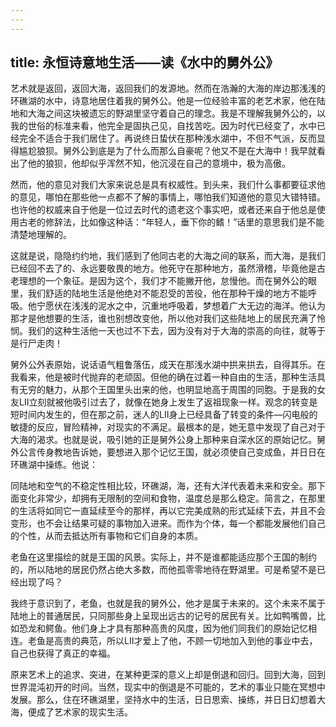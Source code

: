 ```yaml
---
---
---
```

title: 永恒诗意地生活——读《水中的舅外公》
---




艺术就是返回，返回大海，返回我们的发源地。然而在浩瀚的大海的岸边那浅浅的环礁湖的水中，诗意地居住着我的舅外公。他是一位经验丰富的老艺术家，他在陆地和大海之间这块被遗忘的野湖里坚守着自己的理念。我是不理解我舅外公的，以我的世俗的标准来看，他完全是固执己见，自找苦吃。因为时代已经变了，水中已经完全不适合于我们居住了。再说终日蛰伏在那种浅水湖中，不但不气派，反而显得尴尬狼狈。舅外公到底是为了什么而那么自豪呢？他又不是在大海中！我早就看出了他的狼狈，他却似乎浑然不知，他沉浸在自己的意境中，极为高傲。

然而，他的意见对我们大家来说总是具有权威性。到头来，我们什么事都要征求他的意见，哪怕在那些他一点都不了解的事情上，哪怕我们知道他的意见大错特错。也许他的权威来自于他是一位过去时代的遗老这个事实吧，或者还来自于他总是使用古老的修辞法，比如像这种话：“年轻人，垂下你的鳍！”话里的意思我们是不能清楚地理解的。

这就是说，隐隐约约地，我们感到了他同古老的大海之间的联系，而大海，是我们已经回不去了的、永远要敬畏的地方。他死守在那种地方，虽然滑稽，毕竟他是古老理想的一个象征。是因为这个，我们才不能撇开他，怠慢他。而在舅外公的眼里，我们舒适的陆地生活是他绝对不能忍受的苦役，他在那种干燥的地方不能呼吸。他宁愿伏在浅浅的泥水之中，沉重地呼吸着，梦想着广大无边的海洋。他认为那才是他想要的生活，谁也别想改变他，所以他对我们这些陆地上的居民充满了怜悯。我们的这种生活他一天也过不下去，因为没有对于大海的崇高的向往，就等于是行尸走肉！

舅外公外表原始，说话语气粗鲁落伍，成天在那浅水湖中拱来拱去，自得其乐。在我看来，他是被时代抛弃的老顽固。但他的确在过着一种自由的生活，那种生活具有无穷的魅力，从那个王国里头出来的他，也明显地高于周围的同胞。于是我的女友LII立刻就被他吸引过去了，就像在她身上发生了返祖现象一样。观念的转变是短时间内发生的，但在那之前，迷人的LII身上已经具备了转变的条件—闪电般的敏捷的反应，冒险精神，对现实的不满足。最根本的是，她无意中发现了自己对于大海的渴求。也就是说，吸引她的正是舅外公身上那种来自深水区的原始记忆。舅外公言传身教地告诉她，要想进入那个记忆王国，就必须使自己变成鱼，并日日在环礁湖中操练。他说：

同陆地和空气的不稳定性相比较，环礁湖，海，还有大洋代表着未来和安全。那下面变化非常少，却拥有无限制的空间和食物，温度总是那么稳定。简言之，在那里的生活将如同它一直延续至今的那样，再以它完美成熟的形式延续下去，并且不会变形，也不会让结果可疑的事物加入进来。而作为个体，每一个都能发展他们自己的个性，从而去抵达所有事物和它们自身的本质。

老鱼在这里描绘的就是王国的风景。实际上，并不是谁都能适应那个王国的制约的，所以陆地的居民仍然占绝大多数，而他孤零零地待在野湖里。可是希望不是已经出现了吗？

我终于意识到了，老鱼，也就是我的舅外公，他才是属于未来的。这个未来不属于陆地上的普通居民，只同那些身上呈现出远古的记号的居民有关。比如鸭嘴兽，比如恐龙和鳄鱼。他们身上才具有那种高贵的风度，因为他们同我们的原始记忆相连。老鱼是高贵的典范，所以LII才爱上了他，不顾一切地加入到他的事业中去，自己也获得了真正的幸福。

原来艺术上的追求、突进，在某种更深的意义上却是倒退和回归。回到大海，回到世界混沌初开的时间。当然，现实中的倒退是不可能的，艺术的事业只能在冥想中发展。那么，住在环礁湖里，坚持水中的生活，日日思索、操练，并日日幻想着大海，便成了艺术家的现实生活。